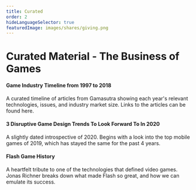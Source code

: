 ```yaml
---
title: Curated
order: 2
hideLanguageSelector: true
featuredImage: images/shares/giving.png
---
```


# Curated Material - The Business of Games

<List>

<Link to="https://medium.com/@polats/game-industry-timeline-from-1997-2018-4b5adfa76ecc">

#### Game Industry Timeline from 1997 to 2018

A curated timeline of articles from Gamasutra showing each year's relevant technologies, issues, and industry market size. Links to the articles can be found <Link to="https://docs.google.com/spreadsheets/d/1NwNkNDqk31cKXO5e5vm3xWs4ieUU-sgot_7hu6f4pmg/">here.</Link>

</Link>

<Link to="https://medium.com/@polats/3-disruptive-game-design-trends-to-look-forward-to-in-2020-23c22aa4b6be">

#### 3 Disruptive Game Design Trends To Look Forward To In 2020

A slightly dated introspective of 2020. Begins with a look into the top mobile games of 2019, which has stayed the same for the past 4 years.

</Link>

<Link to="https://www.flashgamehistory.com/">

#### Flash Game History

A heartfelt tribute to one of the technologies that defined video games. Jonas Richner breaks down what made Flash so great, and how we can emulate its success.

</Link>

</List>